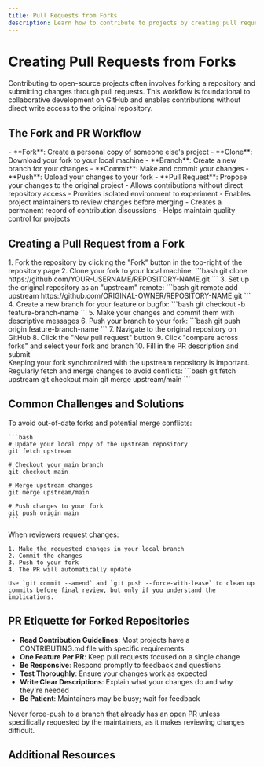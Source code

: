 ```yaml
---
title: Pull Requests from Forks
description: Learn how to contribute to projects by creating pull requests from forked repositories on GitHub.
---
```


# Creating Pull Requests from Forks

Contributing to open-source projects often involves forking a repository and submitting changes through pull requests. This workflow is foundational to collaborative development on GitHub and enables contributions without direct write access to the original repository.

## The Fork and PR Workflow

<Tabs>
  <TabItem label="Overview">
    - **Fork**: Create a personal copy of someone else's project
    - **Clone**: Download your fork to your local machine
    - **Branch**: Create a new branch for your changes
    - **Commit**: Make and commit your changes
    - **Push**: Upload your changes to your fork
    - **Pull Request**: Propose your changes to the original project
  </TabItem>
  <TabItem label="Benefits">
    - Allows contributions without direct repository access
    - Provides isolated environment to experiment
    - Enables project maintainers to review changes before merging
    - Creates a permanent record of contribution discussions
    - Helps maintain quality control for projects
  </TabItem>
</Tabs>

## Creating a Pull Request from a Fork

<Steps>
  1. Fork the repository by clicking the "Fork" button in the top-right of the repository page
  2. Clone your fork to your local machine:
     ```bash
     git clone https://github.com/YOUR-USERNAME/REPOSITORY-NAME.git
     ```
  3. Set up the original repository as an "upstream" remote:
     ```bash
     git remote add upstream https://github.com/ORIGINAL-OWNER/REPOSITORY-NAME.git
     ```
  4. Create a new branch for your feature or bugfix:
     ```bash
     git checkout -b feature-branch-name
     ```
  5. Make your changes and commit them with descriptive messages
  6. Push your branch to your fork:
     ```bash
     git push origin feature-branch-name
     ```
  7. Navigate to the original repository on GitHub
  8. Click the "New pull request" button
  9. Click "compare across forks" and select your fork and branch
  10. Fill in the PR description and submit
</Steps>

<Aside type="tip">
  Keeping your fork synchronized with the upstream repository is important. Regularly fetch and merge changes to avoid conflicts:
  ```bash
  git fetch upstream
  git checkout main
  git merge upstream/main
  ```
</Aside>

## Common Challenges and Solutions

<Tabs>
  <TabItem label="Keeping Forks Updated">
    To avoid out-of-date forks and potential merge conflicts:
    
    ```bash
    # Update your local copy of the upstream repository
    git fetch upstream
    
    # Checkout your main branch
    git checkout main
    
    # Merge upstream changes
    git merge upstream/main
    
    # Push changes to your fork
    git push origin main
    ```
  </TabItem>
  <TabItem label="Handling PR Feedback">
    When reviewers request changes:
    
    1. Make the requested changes in your local branch
    2. Commit the changes
    3. Push to your fork
    4. The PR will automatically update
    
    Use `git commit --amend` and `git push --force-with-lease` to clean up commits before final review, but only if you understand the implications.
  </TabItem>
</Tabs>

## PR Etiquette for Forked Repositories

- **Read Contribution Guidelines**: Most projects have a CONTRIBUTING.md file with specific requirements
- **One Feature Per PR**: Keep pull requests focused on a single change
- **Be Responsive**: Respond promptly to feedback and questions
- **Test Thoroughly**: Ensure your changes work as expected
- **Write Clear Descriptions**: Explain what your changes do and why they're needed
- **Be Patient**: Maintainers may be busy; wait for feedback

<Aside type="caution">
  Never force-push to a branch that already has an open PR unless specifically requested by the maintainers, as it makes reviewing changes difficult.
</Aside>

## Additional Resources

<CardGrid>
  <LinkCard 
    title="GitHub Docs: Creating a Pull Request from a Fork" 
    href="https://docs.github.com/en/pull-requests/collaborating-with-pull-requests/proposing-changes-to-your-work-with-pull-requests/creating-a-pull-request-from-a-fork"
    description="Official GitHub documentation on creating PRs from forks" 
  />
  <LinkCard 
    title="Atlassian: Using the Fork-and-Branch Git Workflow" 
    href="https://www.atlassian.com/git/tutorials/comparing-workflows/forking-workflow"
    description="Detailed guide to the fork-and-branch workflow" 
  />
  <LinkCard 
    title="Fork and Pull Request Workflow Video" 
    href="https://www.youtube.com/watch?v=nT8KGYVurIU"
    description="Video tutorial on the fork and PR process" 
  />
</CardGrid>
